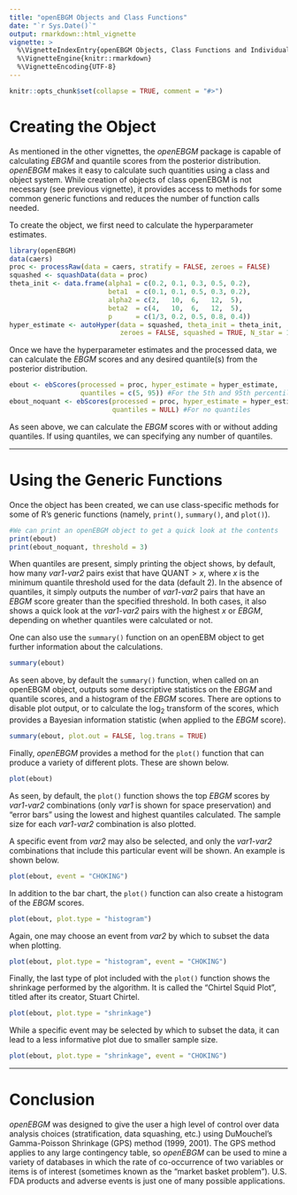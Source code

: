 ---
title: "openEBGM Objects and Class Functions"
date: "`r Sys.Date()`"
output: rmarkdown::html_vignette
vignette: >
  %\VignetteIndexEntry{openEBGM Objects, Class Functions and Individual Calculations}
  %\VignetteEngine{knitr::rmarkdown}
  %\VignetteEncoding{UTF-8}
---

```{r, echo = FALSE}
knitr::opts_chunk$set(collapse = TRUE, comment = "#>")
```

# Creating the Object

As mentioned in the other vignettes, the *openEBGM* package is capable of 
calculating $EBGM$ and quantile scores from the posterior distribution. 
*openEBGM* makes it easy to calculate such quantities using a class and object 
system. While creation of objects of class openEBGM is not necessary (see
previous vignette), it provides access to methods for some common generic
functions and reduces the number of function calls needed.

To create the object, we first need to calculate the hyperparameter estimates.

```{r, warning = FALSE}
library(openEBGM)
data(caers)
proc <- processRaw(data = caers, stratify = FALSE, zeroes = FALSE)
squashed <- squashData(data = proc)
theta_init <- data.frame(alpha1 = c(0.2, 0.1, 0.3, 0.5, 0.2),
                         beta1  = c(0.1, 0.1, 0.5, 0.3, 0.2),
                         alpha2 = c(2,   10,  6,   12,  5),
                         beta2  = c(4,   10,  6,   12,  5),
                         p      = c(1/3, 0.2, 0.5, 0.8, 0.4))
hyper_estimate <- autoHyper(data = squashed, theta_init = theta_init, 
                            zeroes = FALSE, squashed = TRUE, N_star = 1)
```

Once we have the hyperparameter estimates and the processed data, we can
calculate the $EBGM$ scores and any desired quantile(s) from the posterior
distribution.

```{r}
ebout <- ebScores(processed = proc, hyper_estimate = hyper_estimate,
                  quantiles = c(5, 95)) #For the 5th and 95th percentiles
ebout_noquant <- ebScores(processed = proc, hyper_estimate = hyper_estimate,
                          quantiles = NULL) #For no quantiles
```

As seen above, we can calculate the $EBGM$ scores with or without adding 
quantiles. If using quantiles, we can specifying any number of quantiles.

---------

# Using the Generic Functions

Once the object has been created, we can use class-specific methods for some of
R's generic functions (namely, `print()`, `summary()`, and `plot()`).

```{r}
#We can print an openEBGM object to get a quick look at the contents
print(ebout)
print(ebout_noquant, threshold = 3)
```

When quantiles are present, simply printing the object shows, by default, how 
many *var1-var2* pairs exist that have QUANT$>x$, where $x$ is the minimum
quantile threshold used for the data (default 2). In the absence of quantiles,
it simply outputs the number of *var1-var2* pairs that have an $EBGM$ score
greater than the specified threshold. In both cases, it also shows a quick look
at the *var1-var2* pairs with the highest $x$ or $EBGM$, depending on whether
quantiles were calculated or not.

One can also use the `summary()` function on an openEBM object to get further
information about the calculations.

```{r}
summary(ebout)
```

As seen above, by default the `summary()` function, when called on an openEBGM 
object, outputs some descriptive statistics on the $EBGM$ and quantile scores, 
and a histogram of the $EBGM$ scores. There are options to disable plot output,
or to calculate the log~2~ transform of the scores, which provides a Bayesian
information statistic (when applied to the $EBGM$ score).

```{r}
summary(ebout, plot.out = FALSE, log.trans = TRUE)
```

Finally, *openEBGM* provides a method for the `plot()` function that can produce
a variety of different plots. These are shown below.

```{r, fig.height=6, fig.width = 7}
plot(ebout)
```

As seen, by default, the `plot()` function shows the top $EBGM$ scores by 
*var1-var2* combinations (only *var1* is shown for space preservation) and 
"error bars" using the lowest and highest quantiles calculated. The sample
size for each *var1-var2* combination is also plotted.

A specific event from *var2* may also be selected, and only the *var1-var2*
combinations that include this particular event will be shown. An example is
shown below.

```{r, fig.height = 6, fig.width = 7}
plot(ebout, event = "CHOKING")
```

In addition to the bar chart, the `plot()` function can also create a histogram
of the $EBGM$ scores.

```{r, fig.height = 6, fig.width = 7}
plot(ebout, plot.type = "histogram")
```

Again, one may choose an event from *var2* by which to subset the data when
plotting.

```{r, fig.height = 6, fig.width = 7}
plot(ebout, plot.type = "histogram", event = "CHOKING")
```

Finally, the last type of plot included with the `plot()` function shows the
shrinkage performed by the algorithm. It is called the "Chirtel Squid Plot",
titled after its creator, Stuart Chirtel.

```{r, fig.height = 6, fig.width = 7}
plot(ebout, plot.type = "shrinkage")
```

While a specific event may be selected by which to subset the data, it can lead
to a less informative plot due to smaller sample size.

```{r, fig.height = 6, fig.width = 7}
plot(ebout, plot.type = "shrinkage", event = "CHOKING")
```

--------

# Conclusion

*openEBGM* was designed to give the user a high level of control over data 
analysis choices (stratification, data squashing, etc.) using DuMouchel's 
Gamma-Poisson Shrinkage (GPS) method (1999, 2001). The GPS method applies to any 
large contingency table, so *openEBGM* can be used to mine a variety of 
databases in which the rate of co-occurrence of two variables or items is of
interest (sometimes known as the "market basket problem"). U.S. FDA products and
adverse events is just one of many possible applications.
